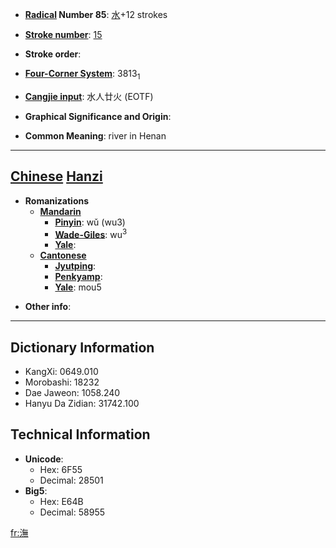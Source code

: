 * '''[[Wiktionary:Chinese radical index| Radical]] Number 85''': [[Wiktionary:Chinese radical index 水|水]]+12 strokes

* '''[[Wiktionary:Chinese total strokes index|Stroke number]]''': [[Wiktionary:Chinese total strokes index 15|15]]

* '''Stroke order''': 

* '''[[Wiktionary:Chinese four corner index|Four-Corner System]]''': 3813<sub>1</sub>

* '''[[Wiktionary:Chinese Cangjie index|Cangjie input]]''': 水人廿火 (EOTF)

* '''Graphical Significance and Origin''': 

* '''Common Meaning''': river in Henan

----

== [[Chinese]] [[Hanzi]] ==

* '''Romanizations'''
** '''[[Mandarin]]'''
*** '''[[Pinyin]]''': wǔ (wu3)
*** '''[[Wade-Giles]]''': wu<sup>3</sup>
*** '''[[Yale]]''': 
** '''[[Cantonese]]'''
*** '''[[Jyutping]]''':
*** '''[[Penkyamp]]''': 
*** '''[[Yale]]''': mou5

* '''Other info''': 

----

== Dictionary Information ==

* KangXi: 0649.010
* Morobashi: 18232
* Dae Jaweon: 1058.240
* Hanyu Da Zidian: 31742.100

== Technical Information ==

* '''Unicode''':
** Hex: 6F55
** Decimal: 28501
* '''Big5''':
** Hex: E64B
** Decimal: 58955

[[fr:潕]]